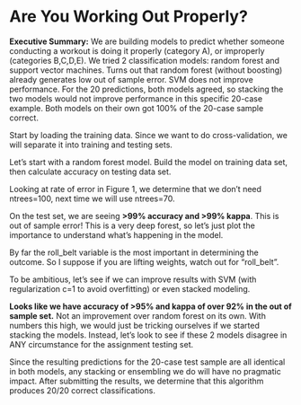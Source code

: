 <html>

<head>
<title>Workout sensors</title>
</head>

<body>

<h1>Are You Working Out Properly?</h1>

<p><b>Executive Summary:</b> We are building models to predict whether someone conducting a workout is doing it properly (category A), or improperly (categories B,C,D,E). We tried 2 classification models: random forest and support vector machines. Turns out that random forest (without boosting) already generates low out of sample error. SVM does not improve performance. For the 20 predictions, both models agreed, so stacking the two models would not improve performance in this specific 20-case example. Both models on their own got 100% of the 20-case sample correct.</p>

<p>Start by loading the training data. Since we want to do cross-validation, we will separate it into training and testing sets.</p>

<!--begin.rcode
library(caret)
library(stats)
library(randomForest)
library(e1071)
dat<-read.csv("C:/users/wjc/downloads/pml-training.csv")
pred=cbind(dat[8:11],dat[37:49],dat[60:68],dat[84:86],dat[102],dat[113:124],dat[140],dat[151:159])
class=dat$classe
pred<-cbind(pred,class)

trainIndex<-createDataPartition(pred$class,p=0.8,list=FALSE)
training<-pred[trainIndex,]
testing<-pred[-trainIndex,]
end.rcode-->

<p>Let's start with a random forest model. Build the model on training data set, then calculate accuracy on testing data set.</p>

<!--begin.rcode fig.width=7, fig.height=6
rf1<-randomForest(class~.,data=training,ntree=100)
plot(rf1)

confusionMatrix(predict(rf1,testing),testing$class)

end.rcode-->

<p>Looking at rate of error in Figure 1, we determine that we don't need ntrees=100, next time we will use ntrees=70.</p>
<p>
On the test set, we are seeing <b>>99% accuracy and >99% kappa</b>. This is out of sample error! This is a very deep forest, so let's just plot the importance to understand what's happening in the model.</p>

<!--begin.rcode fig.width=7, fig.height=6
varImpPlot(rf1)
end.rcode-->

<p>By far the roll_belt variable is the most important in determining the outcome. So I suppose if you are lifting weights, watch out for "roll_belt".</p>

<p>To be ambitious, let's see if we can improve results with SVM (with regularization c=1 to avoid overfitting) or even stacked modeling.</p>

<!--begin.rcode fig.width=7, fig.height=6
mod_svm_train<-svm(class~.,data=training,cost=1)
predictions_train<-predict(mod_svm_train)
confusionMatrix(predictions_train,training$class)

predictions_test<-predict(mod_svm_train,testing)
confusionMatrix(predictions_test,testing$class)
end.rcode-->

<p><b>Looks like we have accuracy of >95% and kappa of over 92% in the out of sample set.</b> Not an improvement over random forest on its own. With numbers this high, we would just be tricking ourselves if we started stacking the models. Instead, let's look to see if these 2 models disagree in ANY circumstance for the assignment testing set.</p>


<!--begin.rcode fig.width=7, fig.height=6
dat<-read.csv("C:/users/wjc/downloads/pml-testing.csv")
predictors=cbind(dat[8:11],dat[37:49],dat[60:68],dat[84:86],dat[102],dat[113:124],dat[140],dat[151:159])
predictions<-predict(mod_svm_train,predictors)
predictions2<-predict(rf1,predictors)
predictions==predictions2
end.rcode-->

<p>Since the resulting predictions for the 20-case test sample are all identical in both models, any stacking or ensembling we do will have no pragmatic impact. After submitting the results, we determine that this algorithm produces 20/20 correct classifications.</p>

</body>
</html>

